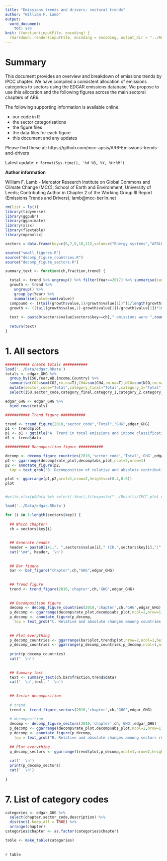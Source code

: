 ```yaml
---
title: "Emissions trends and drivers: sectoral trends"
author: "William F. Lamb"
output: 
  word_document:
    toc: yes
knit: (function(inputFile, encoding) {
  rmarkdown::render(inputFile, encoding = encoding, output_dir = "../Results") })
---
```

# Summary
This document provides an overview and breakdown of emissions trends by IPCC chapter. We have compiled a consistent allocation of emissions categories to sectors using the EDGAR emissions database. We propose to use this allocation and the following figures across the main sectoral chapters of AR6.

The following supporting information is available online: 

* our code in R
* the sector categorisations
* the figure files
* the data files for each figure
* this document and any updates

Please find these at: https://github.com/mcc-apsis/AR6-Emissions-trends-and-drivers

Latest update: `r format(Sys.time(), '%d %B, %Y, %H:%M')`

**Author information**

William F. Lamb - Mercator Research Institute on Global Commons and Climate Change (MCC); School of Earth and Environment, University of Leeds; Contributing Author in Chapter 2 of the Working Group III Report (Emissions Trends and Drivers); lamb@mcc-berlin.net


```r

rm(list = ls())
library(tidyverse)
library(ggpubr)
library(gganimate)
library(xlsx)
library(flextable)
library(openxlsx)

sectors = data.frame(key=c(6,7,9,10,11),value=c("Energy systems","AFOLU","Buildings","Transport","Industry"))

source("small_figures.R")
source("decomp_figure_countries.R")
source("decomp_figure_sectors.R")
```

```r

summary_text <- function(ch,fraction,trend) {

  total <- trend %>% ungroup() %>% filter(Year==2017) %>% summarise(sum=sum(value))
  growth <- trend %>% 
    ungroup() %>% 
    group_by(Year) %>% 
    summarise(value=sum(value))
  compound <- ((tail(growth$value,1)/growth$value[1])^(1/length(growth$Year))-1)*100
  growth <- ((tail(growth$value,1)-growth$value[1])/growth$value[1])*100
  
  text <- paste0(sectors$value[sectors$key==ch]," emissions were ",round(total$sum,2), "Gt CO2 in 2017, ",fraction$value,"% of total GHG emissions from all sectors. ",sectors$value[sectors$key==ch]," emissions have grown by ",round(growth,2),"% between 1970 and 2017.")
  
  return(text)
}


```

# 1. All sectors

```r

########### create totals ###########
load('../Data/edgar.RData')
totals <- edgar_GHG %>% 
  group_by(ISO,Year,WB.income,Country) %>% 
  summarise(CO2=sum(CO2,rm.na=T),CH4=sum(CH4,rm.na=T),N2O=sum(N2O,rm.na=T),Fgas=sum(Fgas,rm.na=T),GHG=sum(GHG,rm.na=T)) %>% 
  mutate(sector_code="Total",category_final="Total",category_1="Total",category_2="Total",category_3="Total",IPCC_AR5_chapter=0,IPCC_AR5_sector=0) %>% 
  select(ISO,sector_code,category_final,category_1,category_2,category_3,Year,CO2,CH4,N2O,Fgas,GHG,Country,WB.income,IPCC_AR5_chapter,IPCC_AR5_sector)

edgar_GHG <- edgar_GHG %>% 
  bind_rows(totals)

########### Trend figure ###########

trend <- trend_figure(2010,"sector_code","Total","GHG",edgar_GHG)
p1 <- trend$plot
p1 <- p1 + ggtitle("A. Trend in total emissions and income classification ")
d1 <- trend$data

########### Decomposition figure ###########

decomp <- decomp_figure_countries(2010,'sector_code','Total','GHG',edgar_GHG)
p2 <- ggarrange(decomp$rate_plot,decomp$abs_plot,ncol=2,nrow=1)
p2 <- annotate_figure(p2,
  top = text_grob("B. Decomposition of relative and absolute contribution by country",size = 12,hjust=0.75))

plot <- ggarrange(p1,p2,ncol=1,nrow=2,heights=c(0.4,0.6))
plot


#write.xlsx(p$data %>% select(-Year),file=paste("../Results/IPCC_plot_data_",Sys.Date(),".xlsx",sep=""),sheetName="Total_GHGs_2010",append=TRUE)

```

```r

load('../Data/edgar.RData')

for (i in 1:length(sectors$key)) {
  
  ## Which chapter?
  ch = sectors$key[i]
  
  
  ## Generate header
  header = paste0(i+1,". ",sectors$value[i]," (Ch.",sectors$key[i],")")
  cat('\n#', header, '\n')
  
  
  ## Bar figure
  bar <- bar_figure("chapter",ch,"GHG",edgar_GHG)
  
  
  ## Trend figure
  trend <- trend_figure(2010,'chapter',ch,'GHG',edgar_GHG)
  
  
  ## Decomposition figure
  decomp <- decomp_figure_countries(2010,'chapter',ch,'GHG',edgar_GHG)
  p_decomp <- ggarrange(decomp$rate_plot,decomp$abs_plot,ncol=2,nrow=1)
  p_decomp <- annotate_figure(p_decomp,
    top = text_grob("C. Relative and absolute changes amoung countries responsible for 75% of emissions",size = 12,hjust=0.57))
  
  
  ## Plot everything
  p_decomp_countries <- ggarrange(bar$plot,trend$plot,nrow=2,ncol=1,heights = c(0.2,0.8),align = "v")
  p_decomp_countries <- ggarrange(p_decomp_countries,p_decomp,ncol=1,nrow=2,heights=c(0.45,0.55))
  
  print(p_decomp_countries)
  cat('  \n')
  
  
  ## Summary text
  text <- summary_text(ch,bar$fraction,trend$data)
  cat('  \n',text, '  \n')
  
  
  ## Sector decomposition
  
  # trend
  trend <- trend_figure_sectors(2010,'chapter',ch,'GHG',edgar_GHG)
  
  # decomposition
  decomp <- decomp_figure_sectors(2010,'chapter',ch,'GHG',edgar_GHG)
  p_decomp <- ggarrange(decomp$rate_plot,decomp$abs_plot,ncol=2,nrow=1)
  p_decomp <- annotate_figure(p_decomp,
    top = text_grob("B. Relative and absolute changes amoung sectors responsible for 90% of emissions",size = 12,hjust=0.57))
  
  ## Plot everything
  p_decomp_sectors <- ggarrange(trend$plot,p_decomp,ncol=1,nrow=2,heights=c(0.4,0.6))
  
  cat('  \n')
  print(p_decomp_sectors)
  cat('  \n')
  
}


```

# 7. List of category codes

```r


categories <- edgar_GHG %>%
  select(chapter,sector_code,description) %>%
  distinct(.keep_all = TRUE) %>% 
  arrange(chapter)
categories$chapter <- as.factor(categories$chapter)

table <- make_table(categories)


```
<br>
`r table`